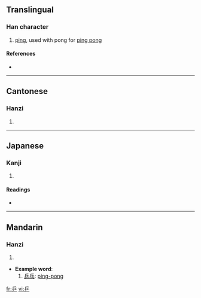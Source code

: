 ==Translingual==

===Han character===
{{Han char|rn=4|rad=丿|as=05|sn=6|four=7220<sub>1</sub>|canj=人一竹 (OMH)}}

# [[ping]], used with pong for [[ping pong]]

====References====
* {{Han ref|kx=0083.011|dkj=00145|hdz=10038.030|uh=4E52|ud=20050|bh=A5E2|bd=42466}}

----

==Cantonese==

===Hanzi===
{{yue-hanzi|jyut=|y=bing1, ping1}}

# {{defn|Cantonese|sort=丿05}}

----

==Japanese==

===Kanji===
{{ja-kanji|grade=uc|rs=丿05}}

# {{defn|Japanese}}

====Readings====
* {{ja-readings|on=[[へい]] (hei)|kun=}}

----

==Mandarin==

===Hanzi===
{{cmn-hanzi|pin=[[pīng]] ([[ping1]])|wg=p'ing<sup>1</sup>}}

# {{defn|Mandarin|sort=丿05}}

* '''Example word''':
*# [[乒乓]]: [[ping-pong]]

[[fr:乒]]
[[vi:乒]]